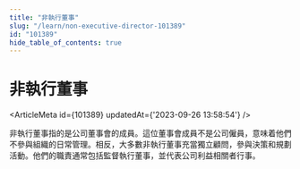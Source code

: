 ```yaml
---
title: "非執行董事"
slug: "/learn/non-executive-director-101389"
id: "101389"
hide_table_of_contents: true
---
```



# 非執行董事

<ArticleMeta id={101389} updatedAt={'2023-09-26 13:58:54'} />
<div className='border-solid border-b border-t-0 my-4 border-[var(--ifm-color-gray-300)]' />

非執行董事指的是公司董事會的成員。這位董事會成員不是公司僱員，意味着他們不參與組織的日常管理。相反，大多數非執行董事充當獨立顧問，參與決策和規劃活動。他們的職責通常包括監督執行董事，並代表公司利益相關者行事。
